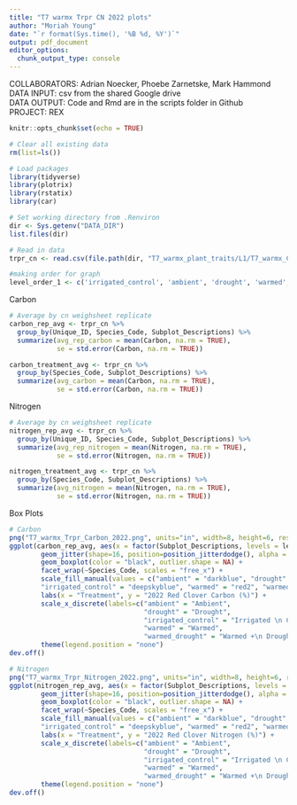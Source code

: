 ```yaml
---
title: "T7 warmx Trpr CN 2022 plots"
author: "Moriah Young"
date: "`r format(Sys.time(), '%B %d, %Y')`"
output: pdf_document
editor_options: 
  chunk_output_type: console
---
```


COLLABORATORS: Adrian Noecker, Phoebe Zarnetske, Mark Hammond
DATA INPUT:  csv from the shared Google drive  
DATA OUTPUT: Code and Rmd are in the scripts folder in Github  
PROJECT: REX


```r
knitr::opts_chunk$set(echo = TRUE)
```

```r
# Clear all existing data
rm(list=ls())

# Load packages
library(tidyverse)
library(plotrix)
library(rstatix)
library(car)

# Set working directory from .Renviron
dir <- Sys.getenv("DATA_DIR")
list.files(dir)

# Read in data
trpr_cn <- read.csv(file.path(dir, "T7_warmx_plant_traits/L1/T7_warmx_CN_Trpr_2022_L1.csv")) # 2022 CN Trpr data

#making order for graph
level_order_1 <- c('irrigated_control', 'ambient', 'drought', 'warmed','warmed_drought')

```

Carbon
```r
# Average by cn weighsheet replicate
carbon_rep_avg <- trpr_cn %>%
  group_by(Unique_ID, Species_Code, Subplot_Descriptions) %>%
  summarize(avg_rep_carbon = mean(Carbon, na.rm = TRUE),
            se = std.error(Carbon, na.rm = TRUE))

carbon_treatment_avg <- trpr_cn %>%
  group_by(Species_Code, Subplot_Descriptions) %>%
  summarize(avg_carbon = mean(Carbon, na.rm = TRUE),
            se = std.error(Carbon, na.rm = TRUE))
```

Nitrogen
```r
# Average by cn weighsheet replicate
nitrogen_rep_avg <- trpr_cn %>%
  group_by(Unique_ID, Species_Code, Subplot_Descriptions) %>%
  summarize(avg_rep_nitrogen = mean(Nitrogen, na.rm = TRUE),
            se = std.error(Nitrogen, na.rm = TRUE))

nitrogen_treatment_avg <- trpr_cn %>%
  group_by(Species_Code, Subplot_Descriptions) %>%
  summarize(avg_nitrogen = mean(Nitrogen, na.rm = TRUE),
            se = std.error(Nitrogen, na.rm = TRUE))
```

Box Plots
```r
# Carbon
png("T7_warmx_Trpr_Carbon_2022.png", units="in", width=8, height=6, res=300)
ggplot(carbon_rep_avg, aes(x = factor(Subplot_Descriptions, levels = level_order_1), y = avg_rep_carbon, fill = Subplot_Descriptions)) +
        geom_jitter(shape=16, position=position_jitterdodge(), alpha = 0.6, aes(colour = Subplot_Descriptions)) +
        geom_boxplot(color = "black", outlier.shape = NA) +
        facet_wrap(~Species_Code, scales = "free_x") +
        scale_fill_manual(values = c("ambient" = "darkblue", "drought" = "gray58", 
        "irrigated_control" = "deepskyblue", "warmed" = "red2", "warmed_drought" = "darkred")) +
        labs(x = "Treatment", y = "2022 Red Clover Carbon (%)") +
        scale_x_discrete(labels=c("ambient" = "Ambient",
                                  "drought" = "Drought",
                                  "irrigated_control" = "Irrigated \n Control",
                                  "warmed" = "Warmed",
                                  "warmed_drought" = "Warmed +\n Drought")) +
        theme(legend.position = "none")
dev.off()

# Nitrogen
png("T7_warmx_Trpr_Nitrogen_2022.png", units="in", width=8, height=6, res=300)
ggplot(nitrogen_rep_avg, aes(x = factor(Subplot_Descriptions, levels = level_order_1), y = avg_rep_nitrogen, fill = Subplot_Descriptions)) +
        geom_jitter(shape=16, position=position_jitterdodge(), alpha = 0.6, aes(colour = Subplot_Descriptions)) +
        geom_boxplot(color = "black", outlier.shape = NA) +
        facet_wrap(~Species_Code, scales = "free_x") +
        scale_fill_manual(values = c("ambient" = "darkblue", "drought" = "gray58", 
        "irrigated_control" = "deepskyblue", "warmed" = "red2", "warmed_drought" = "darkred")) +
        labs(x = "Treatment", y = "2022 Red Clover Nitrogen (%)") +
        scale_x_discrete(labels=c("ambient" = "Ambient",
                                  "drought" = "Drought",
                                  "irrigated_control" = "Irrigated \n Control",
                                  "warmed" = "Warmed",
                                  "warmed_drought" = "Warmed +\n Drought")) +
        theme(legend.position = "none")
dev.off()
```

